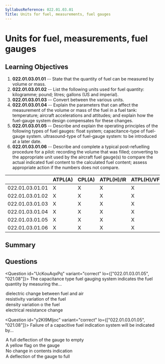 ```yaml
---
SyllabusReference: 022.01.03.01
Title: Units for fuel, measurements, fuel gauges
---
```


# Units for fuel, measurements, fuel gauges

## Learning Objectives

1. **022.01.03.01.01** -- State that the quantity of fuel can be measured by volume or mass.
2. **022.01.03.01.02** -- List the following units used for fuel quantity: kilogramme; pound; litres; gallons (US and imperial).
3. **022.01.03.01.03** -- Convert between the various units.
4. **022.01.03.01.04** -- Explain the parameters that can affect the measurement of the volume or mass of the fuel in a fuel tank: temperature; aircraft accelerations and attitudes; and explain how the fuel-gauge system design compensates for these changes.
5. **022.01.03.01.05** -- Describe and explain the operating principles of the following types of fuel gauges: float system; capacitance-type of fuel-gauge system. ultrasound-type of fuel-gauge system: to be introduced at a later date.
6. **022.01.03.01.06** -- Describe and complete a typical post-refuelling procedure for a pilot: recording the volume that was filled; converting to the appropriate unit used by the aircraft fuel gauge(s) to compare the actual indicated fuel content to the calculated fuel content; assess appropriate action if the numbers does not compare.

|  | ATPL(A) | CPL(A) | ATPL(H)/IR | ATPL(H)/VFR | CPL(H) | IR | CBIR(A) |
| --- | --- | --- | --- | --- | --- | --- | --- |
| 022.01.03.01.01 | X | X | X | X | X |  |  |
| 022.01.03.01.02 | X | X | X | X | X |  |  |
| 022.01.03.01.03 | X | X | X | X | X |  |  |
| 022.01.03.01.04 | X | X | X | X | X |  |  |
| 022.01.03.01.05 | X | X | X | X | X |  |  |
| 022.01.03.01.06 | X | X | X | X | X |  |  |

## Summary

## Questions

<Question id="UcKouAqxPq" variant="correct" lo={["022.01.03.01.05", "021.08"]}>
  <Text variant="oneCorrect">
    The capacitance type fuel gauging system indicates the fuel quantity by
    measuring the...
  </Text>
  <Option id="UcKouAqxPq-1" correct>
    dielectric change between fuel and air
  </Option>
  <Option id="UcKouAqxPq-2">resistivity variation of the fuel</Option>
  <Option id="UcKouAqxPq-3">density variation o the fuel</Option>
  <Option id="UcKouAqxPq-4">electrical resistance change</Option>
</Question>

<Question id="y2KI9Mljoc" variant="correct" lo={["022.01.03.01.05", "021.08"]}>
  <Text variant="oneCorrect">
    Failure of a capacitive fuel indication system will be indicated by...
  </Text>
  <Option
    id="y2KI9Mljoc-1"
    correct
    why="upon failure, the fuel indicator will fail 'safe', that is, it will slowly move towards indicating 0 fuel so that it never risks indicating that a fuel tank has more fuel than it actually has."
  >
    A full deflection of the gauge to empty
  </Option>
  <Option id="y2KI9Mljoc-2">A yellow flag on the gauge</Option>
  <Option id="y2KI9Mljoc-3">No change in contents indication</Option>
  <Option id="y2KI9Mljoc-4">A deflection of the gauge to full</Option>
</Question>
